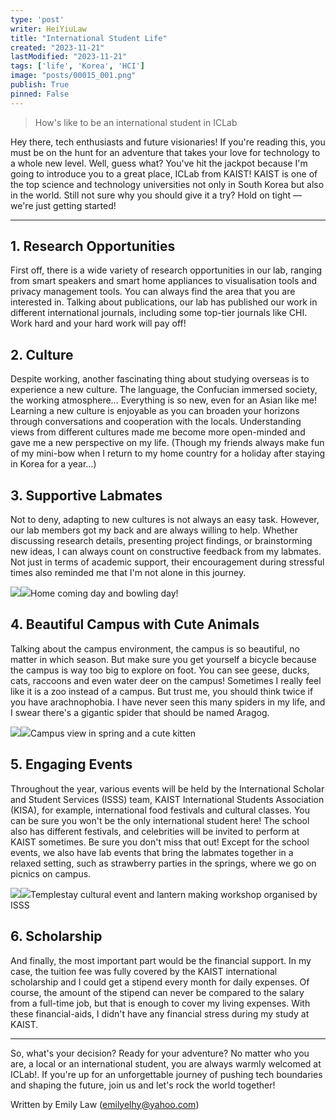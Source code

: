 ```yaml
---
type: 'post'
writer: HeiYiuLaw
title: "International Student Life"
created: "2023-11-21"
lastModified: "2023-11-21"
tags: ['life', 'Korea', 'HCI']
image: "posts/00015_001.png"
publish: True
pinned: False
---
```



> How's like to be an international student in ICLab

Hey there, tech enthusiasts and future visionaries! If you're reading this, you must be on the hunt for an adventure that takes your love for technology to a whole new level. Well, guess what? You've hit the jackpot because I'm going to introduce you to a great place, ICLab from KAIST! KAIST is one of the top science and technology universities not only in South Korea but also in the world. Still not sure why you should give it a try? Hold on tight — we're just getting started!



---

## 1. Research Opportunities

First off, there is a wide variety of research opportunities in our lab, ranging from smart speakers and smart home appliances to visualisation tools and privacy management tools. You can always find the area that you are interested in. Talking about publications, our lab has published our work in different international journals, including some top-tier journals like CHI. Work hard and your hard work will pay off!

## 2. Culture

Despite working, another fascinating thing about studying overseas is to experience a new culture. The language, the Confucian immersed society, the working atmosphere… Everything is so new, even for an Asian like me! Learning a new culture is enjoyable as you can broaden your horizons through conversations and cooperation with the locals. Understanding views from different cultures made me become more open-minded and gave me a new perspective on my life. (Though my friends always make fun of my mini-bow when I return to my home country for a holiday after staying in Korea for a year…)

## 3. Supportive Labmates

Not to deny, adapting to new cultures is not always an easy task. However, our lab members got my back and are always willing to help. Whether discussing research details, presenting project findings, or brainstorming new ideas, I can always count on constructive feedback from my labmates. Not just in terms of academic support, their encouragement during stressful times also reminded me that I'm not alone in this journey.

![](/posts/00015_001.png)![](/posts/00015_002.png)Home coming day and bowling day!  


## 4. Beautiful Campus with Cute Animals

Talking about the campus environment, the campus is so beautiful, no matter in which season. But make sure you get yourself a bicycle because the campus is way too big to explore on foot. You can see geese, ducks, cats, raccoons and even water deer on the campus! Sometimes I really feel like it is a zoo instead of a campus. But trust me, you should think twice if you have arachnophobia. I have never seen this many spiders in my life, and I swear there's a gigantic spider that should be named Aragog.

![](/posts/00015_003.png)![](/posts/00015_004.png)Campus view in spring and a cute kitten  


## 5. Engaging Events

Throughout the year, various events will be held by the International Scholar and Student Services (ISSS) team, KAIST International Students Association (KISA), for example, international food festivals and cultural classes. You can be sure you won't be the only international student here! The school also has different festivals, and celebrities will be invited to perform at KAIST sometimes. Be sure you don't miss that out! Except for the school events, we also have lab events that bring the labmates together in a relaxed setting, such as strawberry parties in the springs, where we go on picnics on campus.

![](/posts/00015_005.png)![](/posts/00015_006.png)Templestay cultural event and lantern making workshop organised by ISSS  


## 6. Scholarship

And finally, the most important part would be the financial support. In my case, the tuition fee was fully covered by the KAIST international scholarship and I could get a stipend every month for daily expenses. Of course, the amount of the stipend can never be compared to the salary from a full-time job, but that is enough to cover my living expenses. With these financial-aids, I didn't have any financial stress during my study at KAIST.



---

So, what's your decision? Ready for your adventure? No matter who you are, a local or an international student, you are always warmly welcomed at ICLab!. If you're up for an unforgettable journey of pushing tech boundaries and shaping the future, join us and let's rock the world together!

Written by Emily Law (emilyelhy@yahoo.com)


